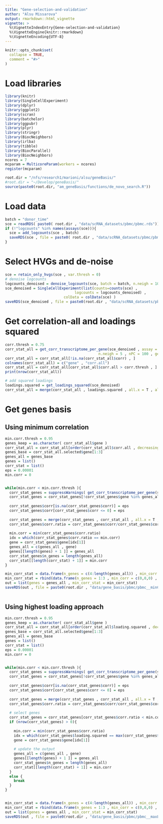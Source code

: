```yaml
---
title: "Gene-selection-and-validation"
author: "Alsu Missarova"
output: rmarkdown::html_vignette
vignette: >
  %\VignetteIndexEntry{Gene-selection-and-validation}
  %\VignetteEngine{knitr::rmarkdown}
  %\VignetteEncoding{UTF-8}
---
```


```r
knitr::opts_chunk$set(
  collapse = TRUE,
  comment = "#>"
)
```

# Load libraries

```r

library(knitr)
library(SingleCellExperiment)
library(dplyr)
library(ggplot2)
library(scran)
library(batchelor)
library(ggpubr)
library(plyr)
library(stringr)
library(BiocNeighbors)
library(irlba)
library(tibble)
library(BiocParallel)
library(BiocNeighbors)
ncores = 7
mcparam = MulticoreParam(workers = ncores)
register(mcparam)

root.dir = "/nfs/research1/marioni/alsu/geneBasis/"
#root.dir = "~/Develop/geneBasis/"
source(paste0(root.dir, "am_geneBasis/functions/de_novo_search.R"))

```

# Load data

```r

batch = "donor_time"
sce = readRDS( paste0( root.dir , "data/scRNA_datasets/pbmc/pbmc.rds"))
if (!"logcounts" %in% names(assays(sce))){
  sce = add_logcounts(sce , batch)
  saveRDS(sce , file = paste0( root.dir , "data/scRNA_datasets/pbmc/pbmc.rds") )
}


```

# Select HVGs and de-noise

```r


sce = retain_only_hvgs(sce , var.thresh = 0)
# denoise logcounts
logcounts_denoised = denoise_logcounts(sce, batch = batch, n.neigh = 10, nPC = 100)
sce_denoised = SingleCellExperiment(list(counts=counts(sce) , 
                                logcounts = logcounts_denoised) , 
                           colData = colData(sce) )
saveRDS(sce_denoised , file = paste0(root.dir , "data/scRNA_datasets/pbmc/pbmc__denoised.Rds"))


```

# Get correlation-all and loadings squared

```r


corr.thresh = 0.75
corr_stat_all = get_corr_transcriptome_per_gene(sce_denoised , assay = "logcounts", genes = rownames(sce_denoised), batch = batch ,
                                           n.neigh = 5 , nPC = 100 , genes.predict = rownames(sce_denoised) , method = "spearman")
corr_stat_all = corr_stat_all[!is.na(corr_stat_all$corr) , ]
colnames(corr_stat_all) = c("gene" , "corr.all")
corr_stat_all = corr_stat_all[corr_stat_all$corr.all > corr.thresh , ]
print(nrow(corr_stat_all))

# add squared loadings
loadings.squared = get_loadings_squared(sce_denoised)
corr_stat_all = merge(corr_stat_all , loadings.squared , all.x = T , all.y = F)


```

# Get genes basis

## Using minimum correlation

```r


min.corr.thresh = 0.95
genes_keep = as.character( corr_stat_all$gene )
corr_stat_all = corr_stat_all[order(corr_stat_all$corr.all , decreasing = T) , ]
genes_base = corr_stat_all.selected$gene[1:3]
genes_all = genes_base
genes = list()
corr_stat = list()
eps = 0.00001
min.corr = 0


while(min.corr < min.corr.thresh ){
  corr_stat_genes = suppressWarnings( get_corr_transcriptome_per_gene(sce_denoised , assay = "logcounts" , genes = genes_all , batch = NULL, n.neigh = 5 , nPC = length(genes_all) - 1 , genes.predict = genes_keep , method = "spearman"))
  corr_stat_genes = corr_stat_genes[!corr_stat_genes$gene %in% genes_all , ]
  
  corr_stat_genes$corr[is.na(corr_stat_genes$corr)] = eps
  corr_stat_genes$corr[corr_stat_genes$corr <= 0] = eps
  
  corr_stat_genes = merge(corr_stat_genes , corr_stat_all , all.x = T , all.y = F)
  corr_stat_genes$corr.ratio = corr_stat_genes$corr/corr_stat_genes$corr.all
  
  min.corr = min(corr_stat_genes$corr.ratio)
  idx = which(corr_stat_genes$corr.ratio == min.corr)
  gene = corr_stat_genes$gene[idx[1]]
  genes_all = c(genes_all , gene)
  genes[[length(genes) + 1 ]] = genes_all
  corr_stat_genes$n_genes = length(genes_all)
  corr_stat[[length(corr_stat) + 1]] = min.corr
}

min_corr_stat = data.frame(n_genes = c(4:length(genes_all)) , min_corr = unlist(corr_stat) , gene = genes_all[4:length(genes_all)])
min_corr_stat = rbind(data.frame(n_genes = 1:3 , min_corr = c(0,0,0) , gene = genes_all[1:3]) , min_corr_stat)
out = list(genes = genes_all , min_corr_stat = min_corr_stat)
saveRDS(out , file = paste0(root.dir , "data/gene_basis/pbmc/pbmc__minCorr_selection.Rds"))



```

##  Using highest loading approach

```r


min.corr.thresh = 0.95
genes_keep = as.character( corr_stat_all$gene )
corr_stat_all = corr_stat_all[order(corr_stat_all$loading.squared , decreasing = T) , ]
genes_base = corr_stat_all.selected$gene[1:3]
genes_all = genes_base
genes = list()
corr_stat = list()
eps = 0.00001
min.corr = 0


while(min.corr < min.corr.thresh ){
  corr_stat_genes = suppressWarnings( get_corr_transcriptome_per_gene(sce_denoised , assay = "logcounts" , genes = genes_all , batch = NULL, n.neigh = 5 , nPC = length(genes_all) - 1 , genes.predict = genes_keep , method = "spearman"))
  corr_stat_genes = corr_stat_genes[!corr_stat_genes$gene %in% genes_all , ]
  
  corr_stat_genes$corr[is.na(corr_stat_genes$corr)] = eps
  corr_stat_genes$corr[corr_stat_genes$corr <= 0] = eps
  
  corr_stat_genes = merge(corr_stat_genes , corr_stat_all , all.x = T , all.y = F)
  corr_stat_genes$corr.ratio = corr_stat_genes$corr/corr_stat_genes$corr.all
  
  # select genes
  corr_stat_genes = corr_stat_genes[corr_stat_genes$corr.ratio < min.corr.thresh , ]
  if (nrow(corr_stat_genes) > 0){
    
    min.corr = min(corr_stat_genes$corr.ratio)
    idx = which(corr_stat_genes$loading.squared == max(corr_stat_genes$loading.squared))
    gene = corr_stat_genes$gene[idx[1]]
    
    # update the output
    genes_all = c(genes_all , gene)
    genes[[length(genes) + 1 ]] = genes_all
    corr_stat_genes$n_genes = length(genes_all)
    corr_stat[[length(corr_stat) + 1]] = min.corr
  }
  else {
    break
  }
}


min_corr_stat = data.frame(n_genes = c(4:length(genes_all)) , min_corr = unlist(corr_stat) , gene = genes_all[4:length(genes_all)])
min_corr_stat = rbind(data.frame(n_genes = 1:3 , min_corr = c(0,0,0) , gene = genes_all[1:3]) , min_corr_stat)
out = list(genes = genes_all , min_corr_stat = min_corr_stat)
saveRDS(out , file = paste0(root.dir , "data/gene_basis/pbmc/pbmc__maxLoading_selection.Rds"))


```



